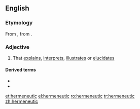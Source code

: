 ==English==

===Etymology===
From {{etyl|grc|en}} {{m|grc|ἑρμηνευτικός||of or for interpreting}}, from {{m|grc|ἑρμηνεύς||interpreter}}.

===Adjective===
{{en-adj}}

# That [[explain]]s, [[interpret]]s, [[illustrate]]s or [[elucidate]]s

====Derived terms====
* {{l|en|hermeneutic circle}}
* {{l|en|hermeneutics}}

[[et:hermeneutic]]
[[el:hermeneutic]]
[[ro:hermeneutic]]
[[tr:hermeneutic]]
[[zh:hermeneutic]]